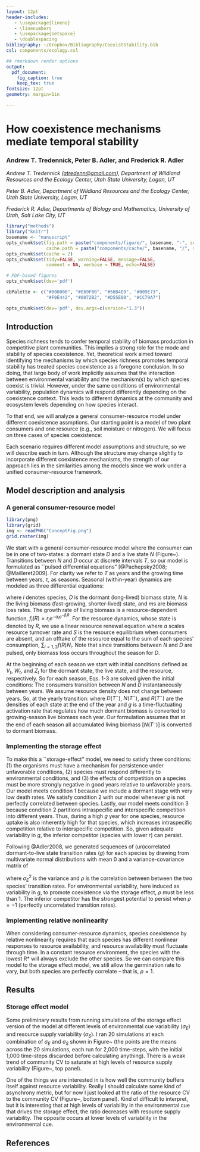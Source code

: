 ```yaml
---
layout: 12pt
header-includes:
   - \usepackage{lineno}
   - \linenumbers
   - \usepackage{setspace}
   - \doublespacing
bibliography: ~/Dropbox/Bibliography/CoexistStability.bib
csl: components/ecology.csl

## rmarkdown render options
output:
  pdf_document:
    fig_caption: true
    keep_tex: true
fontsize: 12pt
geometry: margin=1in

---
```


How coexistence mechanisms mediate temporal stability
=====================================================

### Andrew T. Tredennick, Peter B. Adler, and Frederick R. Adler

*Andrew T. Tredennick ([atredenn@gmail.com](mailto:atredenn@gmail.com)), Department of Wildland Resources and the Ecology Center, Utah State University, Logan, UT*

*Peter B. Adler, Department of Wildland Resources and the Ecology Center, Utah State University, Logan, UT*

*Frederick R. Adler, Departments of Biology and Mathematics, University of Utah, Salt Lake City, UT*

```r
library("methods")
library("knitr")
basename <- "manuscript"
opts_chunk$set(fig.path = paste("components/figure/", basename, "-", sep=""),
               cache.path = paste("components/cache/", basename, "/", sep=""))
opts_chunk$set(cache = 2)
opts_chunk$set(tidy=FALSE, warning=FALSE, message=FALSE, 
               comment = NA, verbose = TRUE, echo=FALSE)

# PDF-based figures
opts_chunk$set(dev='pdf')
```


```r
cbPalette <- c("#000000", "#E69F00", "#56B4E9", "#009E73", 
               "#F0E442", "#0072B2", "#D55E00", "#CC79A7")

opts_chunk$set(dev='pdf', dev.args=c(version="1.3"))

```

Introduction
------------
Species richness tends to confer temporal stability of biomass production in competitive plant communities. This implies a strong role for the mode and stability of species coexistence. Yet, theoretical work aimed toward identifying the mechanisms by which species richness promotes temporal stability has treated species coexistence as a foregone conclusion. In so doing, that large body of work implicitly assumes that the interaction between environmental variability and the mechanism(s) by which species coexist is trivial. However, under the same conditions of environmental variability, population dynamics will respond differently depending on the coexistence context. This leads to different dynamics at the community and ecosystem levels depending on how species interact.

To that end, we will analyze a general consumer-resource model under different coexistence assmptions. Our starting point is a model of two plant consumers and one resource (e.g., soil moisture or nitrogen). We will focus on three cases of species coexistence:

\begin{enumerate}
  \item Relative nonlinearty
  \item Temporal storage effect
  \item A combination of both mechanisms
\end{enumerate}

Each scenario requires different model assumptions and structure, so we will describe each in turn. Although the structure may change slightly to incorporate different coexistence mechanisms, the strength of our approach lies in the similarities among the models since we work under a unified consumer-resource framework.

Model description and analysis
------------------------------
### A general consumer-resource model

```r
library(png)
library(grid)
img <- readPNG("ConceptFig.png")
grid.raster(img)
```

We start with a general consumer-resource model where the consumer can be in one of two-states: a dormant state $D$ and a live state $N$ (Figure~\ref{fig:model}). Transitions between $N$ and $D$ occur at discrete intervals $T$, so our model is formulated as ``pulsed differential equations" [@Pachepsky2008; @Mailleret2009]. For clarity we refer to $T$ as years and the growing time between years, $\tau$, as seasons. Seasonal (within-year) dynamics are modeled as three differential equations:

\begin{align}
\frac{\text{d}D_{i}}{\text{d}\tau} &= -(m_{D,i}D_{i})\\
\frac{\text{d}N_{i}}{\text{d}\tau} &= f_{i}(R)N_{i} - m_{N,i}N_{i}\\
\frac{\text{d}R_{i}}{\text{d}\tau} &= a(S - R) - \sum\limits_{i=1,2}f_{i}(R)N_{i}
\end{align}

where $i$ denotes species, $D$ is the dormant (long-lived) biomass state, $N$ is the living biomass (fast-growing, shorter-lived) state, and $m$s are biomass loss rates. The growth rate of living biomass is a resource-dependent function, $f_{i}(R) = r_{i}e^{-\alpha_{i}e^{-\beta_{i}R}}$. For the resource dynamics, whose state is denoted by $R$, we use a linear resource renewal equation where $a$ scales resource turnover rate and $S$ is the resource equilibrium when consumers are absent, and an offtake of the resource equal to the sum of each species' consumption, $\sum_{i=1,2}f(R)N_{i}$. Note that since transitions between $N$ and $D$ are pulsed, only biomass loss occurs throughout the season for $D$.

At the beginning of each season we start with initial conditions defined as $V_{t}$, $W_{t}$, and $Z_{t}$ for the dormant state, the live state, and the resource, respectively. So for each season, Eqs. 1-3 are solved given the initial conditions:
\begin{align}
  D_{i}(0) &= V_{i,t} \\
  N_{i}(0) &= W_{i,t} \\
  R(0) &= Z_{t}
\end{align}
The consumers transition between $N$ and $D$ instantaneously between years. We assume resource density does not change between years. So, at the yearly transition:
\begin{align}
  V_{i,t+1} &= [N_{i}(T^-)+D_{i}(T^-)](1-g_{t}) \\
  W_{i,t+1} &= [N_{i}(T^-)+D_{i}(T^-)]g_{t} \\
  Z_{t+1} &= R(T^-)
\end{align}
where $D(T^-)$, $N(T^-)$, and $R(T^-)$ are the densities of each state at the end of the year and $g$ is a time-fluctuating activation rate that regulates how much dormant biomass is converted to growing-season live biomass each year. Our formulation assumes that at the end of each season all accumulated living biomass [$N(T^-)$] is converted to dormant biomass.

\begin{center}
\begin{table}
\caption{Definition of model parameters.}
\begin{tabular}{l l}
\hline
Parameter & Definition \\
\hline
$m_{D}$ & dormant state mortality rate \\
$r$ & live state maximum resource uptake rate \\
$K$ & live state half-saturation constant for resource uptake rate \\
$m_{N}$ & live state mortality rate \\
$a$ & resource turnover rate \\
$S$ & resource supply rate \\
$g$ & dormant-to-live biomass transition fraction \\ 
\hline
\end{tabular}
\end{table}
\end{center}

### Implementing the storage effect
To make this a ``storage-effect" model, we need to satisfy three conditions: (1) the organisms must have a mechanism for persistence under unfavorable conditions, (2) species must respond differently to environmental conditions, and (3) the effects of competition on a species must be more strongly negative in good years relative to unfavorable years. Our model meets condition 1 because we include a dormant stage with very low death rates. We satisfy condition 2 with our model whenever $g$ is not perfectly correlated between species. Lastly, our model meets condition 3 because condition 2 partitions intraspecific and interspecific competition into different years. Thus, during a high $g$ year for one species, resource uptake is also inherently high for that species, which increases intraspecific competition relative to interspecific competition. So, given adequate variability in $g$, the inferior competitor (species with lower $r$) can persist. 

Following @Adler2008, we generated sequences of (un)correlated dormant-to-live state transition rates ($g$) for each species by drawing from multivariate normal distributions with mean 0 and a variance-covariance matrix of

\begin{align}
\begin{bmatrix}
\sigma^2_{E} & \rho\sigma^2_{E} \\
\rho\sigma^2_{E} & \sigma^2_{E}
\end{bmatrix}
\end{align}

\noindent{}where $\sigma^2_{E}$ is the variance and $\rho$ is the correlation between between the two species' transition rates. For environmental variability, here induced as variability in $g$, to promote coexistence via the storage effect, $\rho$ must be less than 1. The inferior competitor has the strongest potential to persist when $\rho=-1$ (perfectly uncorrelated transition rates). 

### Implementing relative nonlinearity
When considering consumer-resource dynamics, species coexistence by relative nonlinearity requires that each species has different nonlinear responses to resource availability, and resource availability must fluctuate through time. In a constant resource environment, the species with the lowest R* will always exclude the other species. So we can compare this model to the storage effect model, we still allow the germination rate \emph{g} to vary, but both species are perfectly correlate -- that is, $\rho=1$.  

Results
-------
### Storage effect model
Some preliminary results from running simulations of the storage effect version of the model at different levels of environmental cue variability ($\sigma_{E}$) and resource supply variability ($\sigma_{S}$). I ran 20 simulations at each combination of $\sigma_{E}$ and $\sigma_{S}$ shown in Figure~\ref{fig:storeEffSims} (the points are the means across the 20 simulations, each run for 2,000 time-steps, with the initial 1,000 time-steps discarded before calculating anything). There is a weak trend of community CV to saturate at high levels of resource supply variability (Figure~\ref{fig:storeEffSims}, top panel). 

One of the things we are interested in is how well the community buffers itself against resource variability. Really I should calculate some kind of asynchrony metric, but for now I just looked at the ratio of the resource CV to the community CV (Figure~\ref{fig:storeEffSims}, bottom panel). Kind of difficult to interpret, but it is interesting that at high levels of variability in the environmental cue that drives the storage effect, the ratio decreases with resource supply variability. The opposite occurs at lower levels of variability in the environmental cue.

\pagebreak{}

References
----------
